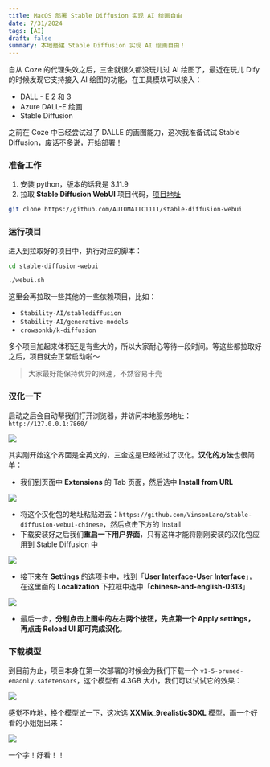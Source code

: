 ```yaml
---
title: MacOS 部署 Stable Diffusion 实现 AI 绘画自由
date: 7/31/2024
tags: [AI]
draft: false
summary: 本地搭建 Stable Diffusion 实现 AI 绘画自由！
---
```


自从 Coze 的代理失效之后，三金就很久都没玩儿过 AI 绘图了，最近在玩儿 Dify 的时候发现它支持接入 AI 绘图的功能，在工具模块可以接入：

*   DALL - E 2 和 3
*   Azure DALL-E 绘画
*   Stable Diffusion

之前在 Coze 中已经尝试过了 DALLE 的画图能力，这次我准备试试 Stable Diffusion，废话不多说，开始部署！

### 准备工作

1.  安装 python，版本的话我是 3.11.9
2.  拉取 **Stable Diffusion WebUI** 项目代码，[项目地址](https://github.com/AUTOMATIC1111/stable-diffusion-webui)

```bash
git clone https://github.com/AUTOMATIC1111/stable-diffusion-webui
```

### 运行项目

进入到拉取好的项目中，执行对应的脚本：

```bash
cd stable-diffusion-webui

./webui.sh
```

这里会再拉取一些其他的一些依赖项目，比如：

*   `Stability-AI/stablediffusion`
*   `Stability-AI/generative-models`
*   `crowsonkb/k-diffusion`

多个项目加起来体积还是有些大的，所以大家耐心等待一段时间。等这些都拉取好之后，项目就会正常启动啦～

> 大家最好能保持优异的网速，不然容易卡壳

### 汉化一下

启动之后会自动帮我们打开浏览器，并访问本地服务地址：`http://127.0.0.1:7860/`

![](https://note.ihsxu.com/api/imgs/1722265483186.webp)

其实刚开始这个界面是全英文的，三金这是已经做过了汉化。**汉化的方法**也很简单：

*   我们到页面中 **Extensions** 的 Tab 页面，然后选中 **Install from URL**

![](https://note.ihsxu.com/api/imgs/1722265512316.webp)

*   将这个汉化包的地址粘贴进去：`https://github.com/VinsonLaro/stable-diffusion-webui-chinese`，然后点击下方的 Install
*   下载安装好之后我们**重启一下用户界面**，只有这样才能将刚刚安装的汉化包应用到 Stable Diffusion 中

![](https://note.ihsxu.com/api/imgs/1722265682040.webp)

*   接下来在 **Settings** 的选项卡中，找到「**User Interface-User Interface**」，在这里面的 **Localization** 下拉框中选中「**chinese-and-english-0313**」

![](https://note.ihsxu.com/api/imgs/1722265852032.webp)

*   最后一步，**分别点击上图中的左右两个按钮，先点第一个 Apply settings，再点击 Reload UI 即可完成汉化**。

### 下载模型

到目前为止，项目本身在第一次部署的时候会为我们下载一个 `v1-5-pruned-emaonly.safetensors`，这个模型有 4.3GB 大小，我们可以试试它的效果：

![](https://note.ihsxu.com/api/imgs/1722435182381.webp)

感觉不咋地，换个模型试一下，这次选 **XXMix\_9realisticSDXL** 模型，画一个好看的小姐姐出来：

![](https://note.ihsxu.com/api/imgs/1722436123915.webp)

一个字！好看！！

